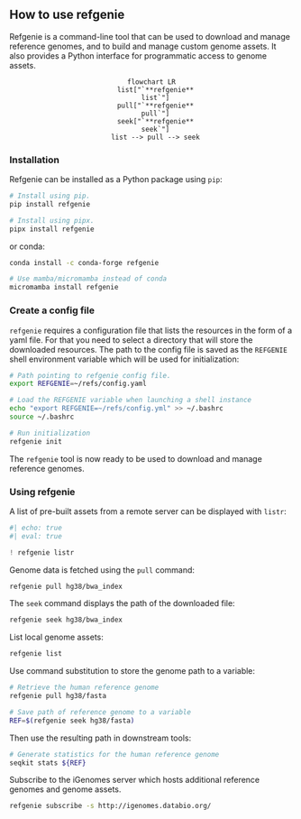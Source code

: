 ## How to use refgenie

Refgenie is a command-line tool that can be used to download and manage reference genomes, and to build and manage custom genome assets. It also provides a Python interface for programmatic access to genome assets.

<center>

```mermaid
flowchart LR
  list["`**refgenie**
  list`"]
  pull["`**refgenie**
  pull`"]
  seek["`**refgenie**
  seek`"]
  list --> pull --> seek
```

</center>

### Installation

Refgenie can be installed as a Python package using `pip`:

```bash
# Install using pip.
pip install refgenie

# Install using pipx.
pipx install refgenie
```

or conda:

```sh
conda install -c conda-forge refgenie

# Use mamba/micromamba instead of conda
micromamba install refgenie
```

### Create a config file

`refgenie` requires a configuration file that lists the resources in the form of a yaml file. For that you need to select a directory that will store the downloaded resources. The path to the config file is saved as the `REFGENIE` shell environment variable which will be used for initialization:

```bash
# Path pointing to refgenie config file.
export REFGENIE=~/refs/config.yaml

# Load the REFGENIE variable when launching a shell instance
echo "export REFGENIE=~/refs/config.yml" >> ~/.bashrc
source ~/.bashrc

# Run initialization
refgenie init
```

The `refgenie` tool is now ready to be used to download and manage reference genomes.

### Using refgenie

A list of pre-built assets from a remote server can be displayed with `listr`:

```python
#| echo: true
#| eval: true

! refgenie listr
```

Genome data is fetched using the `pull` command:
```bash
refgenie pull hg38/bwa_index
```

The `seek` command displays the path of the downloaded file:
```bash
refgenie seek hg38/bwa_index
```

List local genome assets:
```bash
refgenie list
```

Use command substitution to store the genome path to a variable:
```bash
# Retrieve the human reference genome
refgenie pull hg38/fasta

# Save path of reference genome to a variable
REF=$(refgenie seek hg38/fasta)
```

Then use the resulting path in downstream tools:
```sh
# Generate statistics for the human reference genome
seqkit stats ${REF}
```

Subscribe to the iGenomes server which hosts additional reference genomes and genome assets.

```sh
refgenie subscribe -s http://igenomes.databio.org/
```
